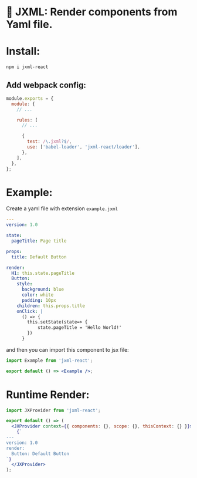 # 🚀 JXML: Render components from Yaml file.

# Install:

```
npm i jxml-react
```

## Add webpack config:

```js
module.exports = {
  module: {
    // ...

    rules: [
      // ...

      {
        test: /\.jxml?$/,
        use: ['babel-loader', 'jxml-react/loader'],
      },
    ],
  },
};
```

# Example:

Create a yaml file with extension `example.jxml`

```yaml
---
version: 1.0

state:
  pageTitle: Page title

props:
  title: Default Button

render:
  H1: this.state.pageTitle
  Button:
    style:
      background: blue
      color: white
      padding: 10px
    children: this.props.title
    onClick: |
      () => {
        this.setState(state=> {
            state.pageTitle = 'Hello World!'
        })
      }
```

and then you can import this component to jsx file:

```jsx
import Example from 'jxml-react';

export default () => <Example />;
```

# Runtime Render:

```jsx
import JXProvider from 'jxml-react';

export default () => (
  <JXProvider context={{ components: {}, scope: {}, thisContext: {} }}>
    {`
---
version: 1.0 
render: 
  Button: Default Button
`}
  </JXProvider>
);
```
